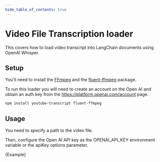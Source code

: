 ```yaml
---
hide_table_of_contents: true
---
```


# Video File Transcription loader

This covers how to load video transcript into LangChain documents using OpenAI Whisper.

## Setup

You'll need to install the [FFmpeg](https://ffmpeg.org/) and the [fluent-ffmpeg](https://www.npmjs.com/package/fluent-ffmpeg) package.

To run this loader you will need to create an account on the Open AI and obtain an auth key from the https://platform.openai.com/account page.

```bash npm2yarn
npm install youtube-transcript fluent-ffmpeg
```

## Usage

You need to specify a path to the video file.

Then, configure the Open AI API key as the OPENAI_API_KEY environment variable or the apiKey options parameter.


<CodeBlock language="typescript">{Example}</CodeBlock>
